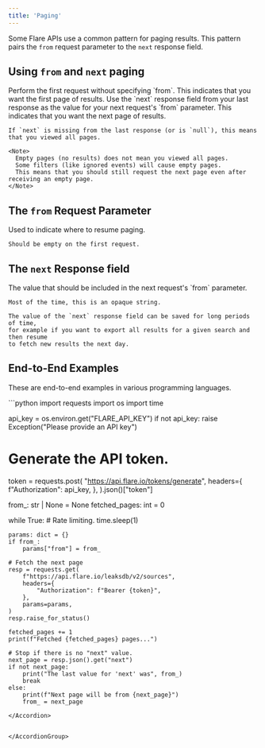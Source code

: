```yaml
---
title: 'Paging'
---
```


Some Flare APIs use a common pattern for paging results.
This pattern pairs the `from` request parameter to the `next` response field.

## Using `from` and `next` paging

<Steps>

<Step title="Frist Request">
    Perform the first request without specifying `from`.
    This indicates that you want the first page of results.
</Step>

<Step title="Subsequent Requests">
    Use the `next` response field from your last response as the
    value for your next request's `from` parameter.
    This indicates that you want the next page of results.

    If `next` is missing from the last response (or is `null`), this means that you viewed all pages.

    <Note>
      Empty pages (no results) does not mean you viewed all pages.
      Some filters (like ignored events) will cause empty pages.
      This means that you should still request the next page even after receiving an empty page.
    </Note>

</Step>

</Steps>


## The `from` Request Parameter

<ParamField query="from" type="string">
    Used to indicate where to resume paging.

    Should be empty on the first request.
</ParamField>

## The `next` Response field

<ResponseField name="next" type="string">
    The value that should be included in the next request's `from` parameter.

    Most of the time, this is an opaque string.
    
    The value of the `next` response field can be saved for long periods of time,
    for example if you want to export all results for a given search and then resume
    to fetch new results the next day.
</ResponseField>

## End-to-End Examples


<AccordionGroup>

These are end-to-end examples in various programming languages.

<Accordion title="Python Example">
```python
import requests
import os
import time

api_key = os.environ.get("FLARE_API_KEY")
if not api_key:
    raise Exception("Please provide an API key")

# Generate the API token.
token = requests.post(
    "https://api.flare.io/tokens/generate",
    headers={
        f"Authorization": api_key,
    },
).json()["token"]

from_: str | None = None
fetched_pages: int = 0

while True:
    # Rate limiting.
    time.sleep(1)
    
    params: dict = {}
    if from_:
        params["from"] = from_

    # Fetch the next page
    resp = requests.get(
        f"https://api.flare.io/leaksdb/v2/sources",
        headers={
            "Authorization": f"Bearer {token}",
        },
        params=params,
    )
    resp.raise_for_status()

    fetched_pages += 1
    print(f"Fetched {fetched_pages} pages...")

    # Stop if there is no "next" value.
    next_page = resp.json().get("next")
    if not next_page:
        print("The last value for 'next' was", from_)
        break
    else:
        print(f"Next page will be from {next_page}")
        from_ = next_page
```
</Accordion>


</AccordionGroup>
